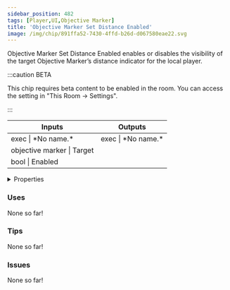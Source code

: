 ```yaml
---
sidebar_position: 482
tags: [Player,UI,Objective Marker]
title: 'Objective Marker Set Distance Enabled'
image: /img/chip/891ffa52-7430-4ffd-b26d-d067580eae22.svg
---
```


Objective Marker Set Distance Enabled enables or disables the visibility of the target Objective Marker’s distance indicator for the local player.

:::caution BETA

This chip requires beta content to be enabled in the room. You can access the setting in "This Room -> Settings".

:::

<IChip uuid="891ffa52-7430-4ffd-b26d-d067580eae22"/>

<table><thead><tr><th>Inputs</th><th>Outputs</th></tr></thead><tbody><tr><td>exec | *No name.*</td><td>exec | *No name.*</td></tr><tr><td>objective marker | Target</td><td /></tr><tr><td>bool | Enabled</td><td /></tr></tbody></table>

<details>
  <summary>Properties</summary>
  <div>
    <div>
    <table>
      <tbody>
        <tr>
          <td>Is beta required?</td>
          <td>Yes</td>
        </tr>
        <tr>
          <td>Is chip a trolling risk?</td>
          <td>No</td>
        </tr>
        <tr>
          <td>Is chip a role assignment risk?</td>
          <td>No</td>
        </tr>
        <tr>
          <td>Chip UUID</td>
          <td>891ffa52-7430-4ffd-b26d-d067580eae22</td>
        </tr>
        <tr>
          <td>Room availability</td>
          <td>Available everywhere</td>
        </tr>
      </tbody>
    </table>
    </div>
  </div>
</details>

### Uses

None so far!

### Tips

None so far!

### Issues

None so far!